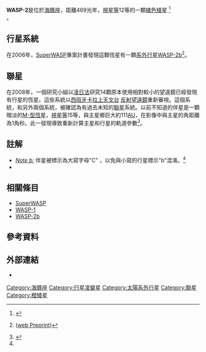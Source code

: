 {{Starbox begin 
| name = WASP-2
}} 
{{Starbox observe 2s
| epoch = [[J2000.0|J2000.0]]
| constell = [[海豚座|海豚座]]
| component1 = A<ref name="binary" />
| ra1 = {{RA|20|30|54.1300}}<ref name="SIMBAD" />
| dec1 = {{DEC|+06|25|46.37}}<ref name="SIMBAD" />
| appmag_v1 = +11.98<ref name="SIMBAD" />
| component2 = C<sup id="fn_a_back">[[#fn_a|a]]</sup>''
| ra2 = ~{{RA|20|30|54}}<ref name="binary" />
| dec2 = ~{{DEC|+06|25|46}}<ref name="binary" />
| appmag_v2 = 15.38<ref name="binary" />
}} 
{{Starbox character 
| class = K1V<ref name="disc"/>/M<ref name="binary" />
| appmag_1_passband = B
| appmag_1 = ~13<ref name="SIMBAD" />
| appmag_2_passband = V
| appmag_2 = ~11.98<ref name="SIMBAD" />
| appmag_3_passband = J
| appmag_3 = 10.166±0.027<ref name="SIMBAD" />
| appmag_4_passband = H
| appmag_4 = 9.752±0.026<ref name="SIMBAD" />
| appmag_5_passband = K
| appmag_5 = 9.632±0.024<ref name="SIMBAD" />
| variable = 
}} 
{{Starbox astrometry 
| radial_v = 
| prop_mo_ra = 3.0<ref name="SIMBAD" />
| prop_mo_dec = -53.1<ref name="SIMBAD" />
| parallax = 
| p_error = 3.5 3.3 90
| dist_ly = 469 
| dist_pc = 144 
| absmag_v = 
}} 
{{Starbox detail 
| age = 
| metal = 
| mass = 0.77<ref name="binary" />/0.48<ref name="binary" />
| radius = 0.834 ±0.08 
| rotation = 
| luminosity = 
| temperature = 5200 ±200
}} 
{{Starbox catalog 
| names = [[Guide_Star_Catalog|GSC]] 00522-01199, [[SuperWASP|1SWASP]] J203054.12+062546.4, 
| USNO-B1.0 0964-00543604, [[2MASS|2MASS]] J20305413+0625463, UCAC2 34018636
}}
{{Starbox reference |
| Simbad=WASP-2
| EPE=WASP-2
}}
{{Starbox end}}

'''WASP-2'''是位於[[海豚座|海豚座]]，距離469光年，[[視星等|視星等]]12等的一顆[[橘色矮星|橘色矮星]] <ref name="SIMBAD">{{cite web
 | url=http://simbad.u-strasbg.fr/simbad/sim-id?Ident=GSC00522-01199
 | title=SIMBAD query result: GSC 00522-01199  -- Star
 | publisher=Centre de Données astronomiques de Strasbourg
 | accessdate=2009-05-04
 | archive-date=2013-12-29
 | archive-url=https://web.archive.org/web/20131229003939/http://simbad.u-strasbg.fr/simbad/sim-id?Ident=GSC00522-01199
 }}</ref><br />。

==  行星系統 ==
在2006年，[[SuperWASP|SuperWASP]]專案計畫發現這顆恆星有一顆[[系外行星|系外行星]][[WASP-2b|WASP-2b]]<ref name="disc">{{cite journal 
| url=http://www.blackwell-synergy.com/doi/abs/10.1111/j.1365-2966.2006.11350.x 
| author=Cameron et al. 
| title=WASP-1b and WASP-2b: two new transiting exoplanets detected with SuperWASP and SOPHIE 
| journal=[[Monthly_Notices_of_the_Royal_Astronomical_Society|Monthly Notices of the Royal Astronomical Society]] 
| volume=375 
| year=2007 
| pages=951–957 
| doi=10.1111/j.1365-2966.2006.11350.x 
| last2=Bouchy 
| first2=F. 
| last3=Hébrard 
| first3=G. 
| last4=Maxted 
| first4=P. 
| last5=Pollacco 
| first5=D. 
| last6=Pont 
| first6=F. 
| last7=Skillen 
| first7=I. 
| last8=Smalley 
| first8=B. 
| last9=Street 
| first9=R. A. 
}}{{Dead link|date=2019年10月 |bot=InternetArchiveBot |fix-attempted=yes }} ([http://xxx.lanl.gov/abs/astro-ph?papernum=0609688 web Preprint])</ref>。

{{PlanetboxOrbit begin}}
{{Orbitbox
| exoplanet = [[WASP-2b|b]]
| mass = 0.914 ±0.092<ref name="binary" />
| period = 2.152226 ±4e-05
| semimajor = 0.03138 ±0.00142<ref name="binary" />
| eccentricity = 0
}}
{{Orbitbox end}}

== 聯星 ==
在2008年，一個研究小組以[[系外行星偵測法#凌日法|凌日法]]研究14顆原本使用相對較小的望遠鏡已經發現有行星的恆星。這些系統以[[西班牙|西班牙]][[卡拉上天文台|卡拉上天文台]] {{convert|2.2|m|in|abbr=on}} [[反射望遠鏡|反射望遠鏡]]重新審視。這個系統，和另外兩個系統，被確認為有過去未知的[[聯星|聯星]]系統。以前不知道的伴星是一顆暗淡的[[恆星類型|M-型恆星]]，[[視星等|視星等]]15等，與主星鄉巨大約111[[天文單位|AU]]，在影像中與主星的角距離為1角秒。此一發現導致重新計算主星和行星的軌道參數<ref name=binary>{{cite journal
| url=http://www.mpia.de/homes/henning/Publications/daemgen.pdf
| title=Binarity of transit host stars - Implications for planetary parameters
| year=2009
| volume=498
| pages=567–574
| author=Daemgen ''et al.''
| journal=[[Astronomy_and_Astrophysics|Astronomy and Astrophysics]]
| doi=10.1051/0004-6361/200810988
| last2=Hormuth
| first2=F.
| last3=Brandner
| first3=W.
| last4=Bergfors
| first4=C.
| last5=Janson
| first5=M.
| last6=Hippler
| first6=S.
| last7=Henning
| first7=T.
| access-date=2010-07-17
| archive-date=2012-03-06
| archive-url=https://web.archive.org/web/20120306011905/http://www.mpia.de/homes/henning/Publications/daemgen.pdf
| dead-url=no
}}</ref>。

== 註解 ==
* <cite id="fn_a">[[#fn_a_back|Note b:]]</cite> 伴星被標示為大寫字母"C" ，以免與小寫的行星標示"b"混淆。<ref name=binary/>
* {{cite journal | url=http://www.blackwell-synergy.com/doi/abs/10.1111/j.1365-2966.2006.11350.x | author=Cameron et al. | title=WASP-1b and WASP-2b: two new transiting exoplanets detected with SuperWASP and SOPHIE | journal=[[Monthly_Notices_of_the_Royal_Astronomical_Society|Monthly Notices of the Royal Astronomical Society]] | volume=375 | year=2007 | pages=951–957 }}{{Dead link|date=2019年10月 |bot=InternetArchiveBot |fix-attempted=yes }}
== 相關條目 ==
* [[SuperWASP|SuperWASP]]
* [[WASP-1|WASP-1]]
* [[WASP-2b|WASP-2b]]

== 參考資料 ==
{{reflist}}

== 外部連結 ==
* {{cite web
| url=http://media4.obspm.fr/exoplanets/base/etoile.php?nom=WASP-2
| title=WASP-2
| work=Exoplanets
| accessdate=2009-05-04
| archive-url=https://www.webcitation.org/6HvPVTB67?url=http://media4.obspm.fr/exoplanets/base/etoile.php?nom=WASP-2
| archive-date=2013-07-07
| dead-url=yes
}}

{{Sky|20|30|54.130|+|06|25|46.37|470}}

[[Category:海豚座|Category:海豚座]]
[[Category:行星凌變星|Category:行星凌變星]]
[[Category:太陽系外行星|Category:太陽系外行星]]
[[Category:聯星|Category:聯星]]
[[Category:橙矮星|Category:橙矮星]]